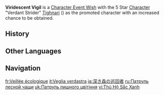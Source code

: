 {{Wish Series Infobox
|character = Tighnari
|type      = Character Event Wishes
}}
'''Viridescent Vigil''' is a [[Character Event Wish]] with the 5 Star [[Character]] "Verdant Strider" [[Tighnari]] ({{Dendro}}) as the promoted character with an increased chance to be obtained.

==History==
{{Wish History Table}}

==Other Languages==
{{Other Languages
|en      = Viridescent Vigil
|zhs     = 巡御蘙荟
|zhs_rm  = Xúnyù Yìhuì
|zht     = 巡禦翳薈
|zht_rm  = Xúnyù Yìhuì
|zh_tl   = 
|ja      = 深き森の巡回者
|ja_rm   = Fukaki Mori no Junkai-sha
|ja_tl   = 
|ko      = 숲속 {{tt|순회|巡廻}}
|ko_rm   = Supsok Sunhoe
|ko_tl   = Forest Circuit
|es      = Vigía viridiano
|es_tl   = 
|fr      = Veillée écologique
|fr_tl   = Ecologic Vigil
|ru      = Патруль лесной чащи
|ru_tl   = Patrol of the Forest Thicket
|th      = พิทักษ์ไพรวัน
|th_rm   = Pithak Praiwan
|th_tl   = Protect the Forest
|vi      = Thủ Hộ Sắc Xanh
|vi_tl   = Green Guardian
|de      = Wachgang im Dickicht
|de_tl   = Guard Passage Within the Thicket
|id      = Langkah Suaka Rimba
|id_tl   = Steps of Forest Sanctuary
|pt      = Patrulha Esverdeada
|pt_tl   = 
|tr      = Yeşil Nöbet
|tr_tl   = 
|it      = Veglia verdastra
|it_tl   = Greenish Vigil
}}

==Navigation==
{{Wish Navbox}}

[[fr:Veillée écologique]]
[[it:Veglia verdastra]]
[[ja:深き森の巡回者]]
[[ru:Патруль лесной чащи]]
[[uk:Патруль пишного цвітіння]]
[[vi:Thủ Hộ Sắc Xanh]]